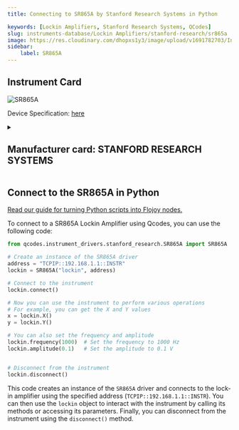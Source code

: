 ```yaml
---
title: Connecting to SR865A by Stanford Research Systems in Python

keywords: [Lockin Amplifiers, Stanford Research Systems, QCodes] 
slug: instruments-database/Lockin Amplifiers/stanford-research/sr865a 
image: https://res.cloudinary.com/dhopxs1y3/image/upload/v1691782703/Instruments/Lockin%20Amplifiers/SR-865/SR-865.jpg
sidebar:
    label: SR865A 
---
```



## Instrument Card



![SR865A](https://res.cloudinary.com/dhopxs1y3/image/upload/v1691782703/Instruments/Lockin%20Amplifiers/SR-865/SR-865.jpg)

Device Specification: [here](/instruments-database/all-instruments)

<details style={{ marginTop: "15px"}}>
<summary><h2 style={{display:'inline'}}>Manufacturer card: STANFORD RESEARCH SYSTEMS</h2></summary>

![STANFORD RESEARCH SYSTEMS](https://res.cloudinary.com/dhopxs1y3/image/upload/v1692806206/Instruments/Vendor%20Logos/Stanford_Research.png)

Stanford Research Systems is a maker of general test and measurement instruments. The company was founded in 1980, is privately held, and is not affiliated with Stanford University.

- Headquarters: USA
- Yearly Revenue (millions, USD): 25
- Vendor Website: [here](https://www.thinksrs.com/)

</details>


<FeaturedInstrumentVideo category="LOCKIN_AMPLIFIERS" />

## Connect to the SR865A in Python

[Read our guide for turning Python scripts into Flojoy nodes.](https://docs.flojoy.ai/contribution/blocks/custom-flojoy-block/)



<Tabs>
<TabItem value="Flojoy" label="Flojoy" className="flojoy-instrument-tabs">

<SectionsCard category="LOCKIN_AMPLIFIERS" manufacturer="Stanford Research Systems"></SectionsCard>

</TabItem>
<TabItem value="QCodes" label="QCodes">

To connect to a SR865A Lockin Amplifier using Qcodes, you can use the following code:

```python
from qcodes.instrument_drivers.stanford_research.SR865A import SR865A

# Create an instance of the SR865A driver
address = "TCPIP::192.168.1.1::INSTR"
lockin = SR865A("lockin", address)

# Connect to the instrument
lockin.connect()

# Now you can use the instrument to perform various operations
# For example, you can get the X and Y values
x = lockin.X()
y = lockin.Y()

# You can also set the frequency and amplitude
lockin.frequency(1000)  # Set the frequency to 1000 Hz
lockin.amplitude(0.1)   # Set the amplitude to 0.1 V


# Disconnect from the instrument
lockin.disconnect()
```

This code creates an instance of the `SR865A` driver and connects to the lock-in amplifier using the specified address (`TCPIP::192.168.1.1::INSTR`). You can then use the `lockin` object to interact with the instrument by calling its methods or accessing its parameters. Finally, you can disconnect from the instrument using the `disconnect()` method.

</TabItem>
</Tabs>